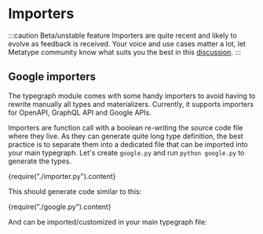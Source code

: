 # Importers

:::caution Beta/unstable feature
Importers are quite recent and likely to evolve as feedback is received. Your voice and use cases matter a lot, let Metatype community know what suits you the best in this [discussion](https://github.com/metatypedev/metatype/discussions/104).
:::

## Google importers

The typegraph module comes with some handy importers to avoid having to rewrite manually all types and materializers. Currently, it supports importers for OpenAPI, GraphQL API and Google APIs.



Importers are function call with a boolean re-writing the source code file where they live. As they can generate quite long type definition, the best practice is to separate them into a dedicated file that can be imported into your main typegraph. Let's create `google.py` and run `python google.py` to generate the types.

<CodeBlock language="python">{require("./importer.py").content}</CodeBlock>

This should generate code similar to this:

<CodeBlock language="python">{require("./google.py").content}</CodeBlock>

And can be imported/customized in your main typegraph file: